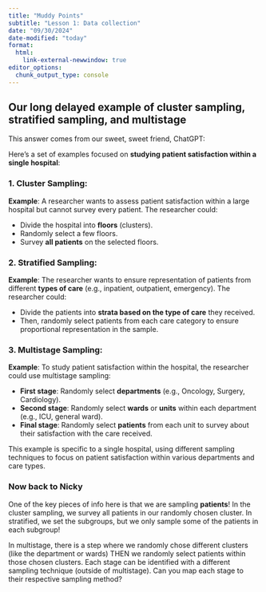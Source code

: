```yaml
---
title: "Muddy Points"
subtitle: "Lesson 1: Data collection"
date: "09/30/2024"
date-modified: "today"
format: 
  html:
    link-external-newwindow: true
editor_options: 
  chunk_output_type: console
---
```


## Our long delayed example of cluster sampling, stratified sampling, and multistage

This answer comes from our sweet, sweet friend, ChatGPT: 

Here’s a set of examples focused on **studying patient satisfaction within a single hospital**:

### 1. **Cluster Sampling:**
   **Example**: A researcher wants to assess patient satisfaction within a large hospital but cannot survey every patient. The researcher could:
   
   - Divide the hospital into **floors** (clusters).
   - Randomly select a few floors.
   - Survey **all patients** on the selected floors.

### 2. **Stratified Sampling:**
   **Example**: The researcher wants to ensure representation of patients from different **types of care** (e.g., inpatient, outpatient, emergency). The researcher could:
   
   - Divide the patients into **strata based on the type of care** they received.
   - Then, randomly select patients from each care category to ensure proportional representation in the sample.

### 3. **Multistage Sampling:**
   **Example**: To study patient satisfaction within the hospital, the researcher could use multistage sampling:
   
   - **First stage**: Randomly select **departments** (e.g., Oncology, Surgery, Cardiology).
   - **Second stage**: Randomly select **wards** or **units** within each department (e.g., ICU, general ward).
   - **Final stage**: Randomly select **patients** from each unit to survey about their satisfaction with the care received.

This example is specific to a single hospital, using different sampling techniques to focus on patient satisfaction within various departments and care types.

### Now back to Nicky

One of the key pieces of info here is that we are sampling **patients**! In the cluster sampling, we survey all patients in our randomly chosen cluster. In stratified, we set the subgroups, but we only sample some of the patients in each subgroup!

In multistage, there is a step where we randomly chose different clusters (like the department or wards) THEN we randomly select patients within those chosen clusters. Each stage can be identified with a different sampling technique (outside of multistage). Can you map each stage to their respective sampling method?

